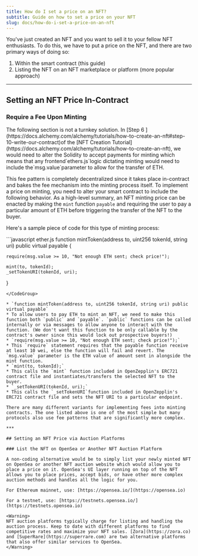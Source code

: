```yaml
---
title: How do I set a price on an NFT?
subtitle: Guide on how to set a price on your NFT
slug: docs/how-do-i-set-a-price-on-an-nft
---
```



You've just created an NFT and you want to sell it to your fellow NFT enthusiasts. To do this, we have to put a price on the NFT, and there are two primary ways of doing so:

1. Within the smart contract (this guide)
2. Listing the NFT on an NFT marketplace or platform (more popular approach)

***

## Setting an NFT Price In-Contract

### Require a Fee Upon Minting

<Warning>
  The following section is not a turnkey solution. In [Step 6 ](https://docs.alchemy.com/alchemy/tutorials/how-to-create-an-nft#step-10-write-our-contract)of the [NFT Creation Tutorial](https://docs.alchemy.com/alchemy/tutorials/how-to-create-an-nft), we would need to alter the Solidity to accept payments for minting which means that any frontend`ethers.js`logic dictating minting would need to include the`msg.value`parameter to allow for the transfer of ETH.
</Warning>

This fee pattern is completely decentralized since it takes place in-contract and bakes the fee mechanism into the minting process itself. To implement a price on minting, you need to alter your smart contract to include the following behavior. As a high-level summary, an NFT minting price can be enacted by making the `mint` function `payable` and requiring the user to pay a particular amount of ETH before triggering the transfer of the NFT to the buyer.

Here's a sample piece of code for this type of minting process:

<CodeGroup>
  ```javascript ether.js
  function mintToken(address to, uint256 tokenId, string uri) public virtual payable {
    
    require(msg.value >= 10, "Not enough ETH sent; check price!"); 
    
    mint(to, tokenId);
    _setTokenURI(tokenId, uri);
  }
  ```
</CodeGroup>

* `function mintToken(address to, uint256 tokenId, string uri) public virtual payable`
  * To allow users to pay ETH to mint an NFT, we need to make this function both `public` and `payable`. `public` functions can be called internally or via messages to allow anyone to interact with the function. (We don't want this function to be only callable by the contract's owner since this would lock out prospective buyers!)
* `require(msg.value >= 10, "Not enough ETH sent; check price!");`
  * This `require` statement requires that the payable function receive at least 10 wei, else the function will fail and revert. The `msg.value` parameter is the ETH value of amount sent in alongside the mint function.
* `mint(to, tokenId);`
  * This calls the `mint` function included in OpenZepplin's ERC721 contract file and instantiates/transfers the selected NFT to the buyer.
* `_setTokenURI(tokenId, uri);`
  * This calls the `_setTokenURI`function included in OpenZepplin's ERC721 contract file and sets the NFT URI to a particular endpoint.

There are many different variants for implementing fees into minting contracts. The one listed above is one of the most simple but many protocols also use fee patterns that are significantly more complex.

***

## Setting an NFT Price via Auction Platforms

### List the NFT on OpenSea or Another NFT Auction Platform

A non-coding alternative would be to simply list your newly minted NFT on OpenSea or another NFT auction website which would allow you to place a price on it. OpenSea's UI layer running on top of the NFT allows you to place prices, accept bids, or have other more complex auction methods and handles all the logic for you.

For Ethereum mainnet, use: [https://opensea.io/](https://opensea.io)

For a testnet, use: [https://testnets.opensea.io/](https://testnets.opensea.io)

<Warning>
  NFT auction platforms typically charge for listing and handling the auction process. Keep to date with different platforms to find competitive rates and maximize your NFT sales. [Zora](https://zora.co) and [SuperRare](https://superrare.com) are two alternative platforms that also offer similar services to OpenSea.
</Warning>
